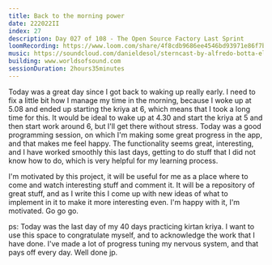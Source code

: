 ```yaml
---
title: Back to the morning power
date: 222022II
index: 27
description: Day 027 of 108 - The Open Source Factory Last Sprint
loomRecording: https://www.loom.com/share/4f8cdb9686ee4546bd93971e86f7b976
music: https://soundcloud.com/danieldesol/sterncast-by-alfredo-botta-el-camino-de-la-curacion-a-traves-de-las-plantas
building: www.worldsofsound.com
sessionDuration: 2hours35minutes
---
```


Today was a great day since I got back to waking up really early. I need to fix a little bit how I manage my time in the morning, because I woke up at 5.08 and ended up starting the kriya at 6, which means that I took a long time for this. It would be ideal to wake up at 4.30 and start the kriya at 5 and then start work around 6, but I'll get there without stress. Today was a good programming session, on which I'm making some great progress in the app, and that makes me feel happy. The functionality seems great, interesting, and I have worked smoothly this last days, getting to do stuff that I did not know how to do, which is very helpful for my learning process.

I'm motivated by this project, it will be useful for me as a place where to come and watch interesting stuff and comment it. It will be a repository of great stuff, and as I write this I come up with new ideas of what to implement in it to make it more interesting even. I'm happy with it, I'm motivated. Go go go.

ps: Today was the last day of my 40 days practicing kirtan kriya. I want to use this space to congratulate myself, and to acknowledge the work that I have done. I've made a lot of progress tuning my nervous system, and that pays off every day. Well done jp.
